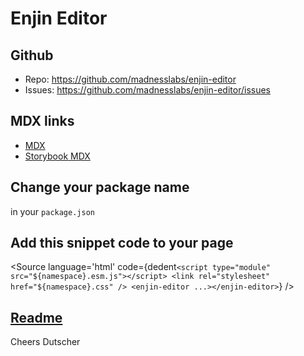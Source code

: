 
<Meta title="Getting Started" />

# Enjin Editor

## Github
- Repo: https://github.com/madnesslabs/enjin-editor
- Issues: https://github.com/madnesslabs/enjin-editor/issues

## MDX links
- [MDX](https://mdxjs.com/getting-started)
- [Storybook MDX](https://storybook.js.org/docs/react/api/mdx)

## Change your package name
in your `package.json`

## Add this snippet code to your page
<Source
  language='html'
  code={dedent`
     <script type="module" src="${namespace}.esm.js"></script>
     <link rel="stylesheet" href="${namespace}.css" />
     <enjin-editor ...></enjin-editor>
  `}
/>

## [Readme](https://github.com/madnesslabs/enjin-editor/blob/main/README.md)
<Source
  language='markdown'
  code={markdown}
/>

Cheers
Dutscher
